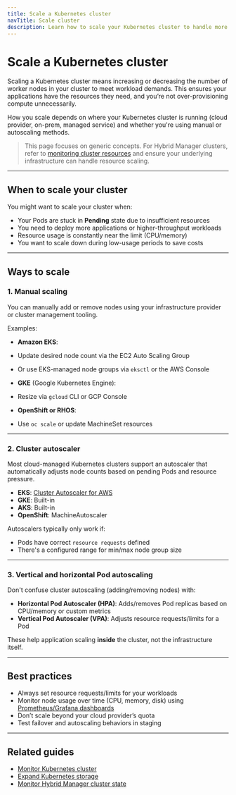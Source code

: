 ```yaml
---
title: Scale a Kubernetes cluster
navTitle: Scale cluster
description: Learn how to scale your Kubernetes cluster to handle more workloads or reduce unused resources.
---
```


# Scale a Kubernetes cluster

Scaling a Kubernetes cluster means increasing or decreasing the number of worker nodes in your cluster to meet workload demands. This ensures your applications have the resources they need, and you’re not over-provisioning compute unnecessarily.

How you scale depends on where your Kubernetes cluster is running (cloud provider, on-prem, managed service) and whether you're using manual or autoscaling methods.

> This page focuses on generic concepts. For Hybrid Manager clusters, refer to [monitoring cluster resources](../hybrid-manager/monitor-hybrid-manager-cluster-state) and ensure your underlying infrastructure can handle resource scaling.

---

## When to scale your cluster

You might want to scale your cluster when:

- Your Pods are stuck in **Pending** state due to insufficient resources
- You need to deploy more applications or higher-throughput workloads
- Resource usage is constantly near the limit (CPU/memory)
- You want to scale down during low-usage periods to save costs

---

## Ways to scale

### 1. Manual scaling

You can manually add or remove nodes using your infrastructure provider or cluster management tooling.

Examples:

- **Amazon EKS**:
- Update desired node count via the EC2 Auto Scaling Group
- Or use EKS-managed node groups via `eksctl` or the AWS Console

- **GKE** (Google Kubernetes Engine):
- Resize via `gcloud` CLI or GCP Console

- **OpenShift or RHOS**:
- Use `oc scale` or update MachineSet resources

---

### 2. Cluster autoscaler

Most cloud-managed Kubernetes clusters support an autoscaler that automatically adjusts node counts based on pending Pods and resource pressure.

- **EKS**: [Cluster Autoscaler for AWS](https://github.com/kubernetes/autoscaler/tree/master/cluster-autoscaler/cloudprovider/aws)
- **GKE**: Built-in
- **AKS**: Built-in
- **OpenShift**: MachineAutoscaler

Autoscalers typically only work if:

- Pods have correct `resource requests` defined
- There's a configured range for min/max node group size

---

### 3. Vertical and horizontal Pod autoscaling

Don't confuse cluster autoscaling (adding/removing nodes) with:

- **Horizontal Pod Autoscaler (HPA)**: Adds/removes Pod replicas based on CPU/memory or custom metrics
- **Vertical Pod Autoscaler (VPA)**: Adjusts resource requests/limits for a Pod

These help application scaling **inside** the cluster, not the infrastructure itself.

---

## Best practices

- Always set resource requests/limits for your workloads
- Monitor node usage over time (CPU, memory, disk) using [Prometheus/Grafana dashboards](../monitor-kubernetes-cluster)
- Don’t scale beyond your cloud provider’s quota
- Test failover and autoscaling behaviors in staging

---

## Related guides

- [Monitor Kubernetes cluster](../monitor-kubernetes-cluster)
- [Expand Kubernetes storage](./expand-kubernetes-storage)
- [Monitor Hybrid Manager cluster state](../hybrid-manager/monitor-hybrid-manager-cluster-state)
